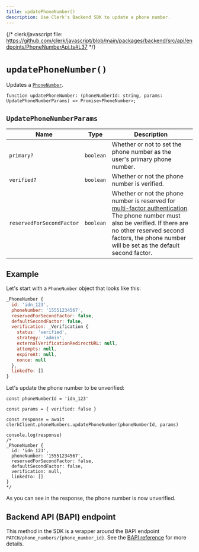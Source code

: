 ```yaml
---
title: updatePhoneNumber()
description: Use Clerk's Backend SDK to update a phone number.
---
```


{/* clerk/javascript file: https://github.com/clerk/javascript/blob/main/packages/backend/src/api/endpoints/PhoneNumberApi.ts#L37 */}

# `updatePhoneNumber()`

Updates a [`PhoneNumber`](/docs/references/javascript/phone-number).

```tsx {{ prettier: false }}
function updatePhoneNumber: (phoneNumberId: string, params: UpdatePhoneNumberParams) => Promise<PhoneNumber>;
```

## `UpdatePhoneNumberParams`

| Name | Type | Description |
| - | - | - |
| `primary?` | `boolean` | Whether or not to set the phone number as the user's primary phone number. |
| `verified?` | `boolean` | Whether or not the phone number is verified. |
| `reservedForSecondFactor` | `boolean` | Whether or not the phone number is reserved for [multi-factor authentication](/docs/authentication/configuration/sign-up-sign-in-options#multi-factor-authentication). The phone number must also be verified. If there are no other reserved second factors, the phone number will be set as the default second factor. |

## Example

Let's start with a `PhoneNumber` object that looks like this:

```js {{ prettier: false }}
_PhoneNumber {
  id: 'idn_123',
  phoneNumber: '15551234567',
  reservedForSecondFactor: false,
  defaultSecondFactor: false,
  verification: _Verification {
    status: 'verified',
    strategy: 'admin',
    externalVerificationRedirectURL: null,
    attempts: null,
    expireAt: null,
    nonce: null
  },
  linkedTo: []
}
```

Let's update the phone number to be unverified:

```tsx {{ mark: [3, [14, 15]] }}
const phoneNumberId = 'idn_123'

const params = { verified: false }

const response = await clerkClient.phoneNumbers.updatePhoneNumber(phoneNumberId, params)

console.log(response)
/*
_PhoneNumber {
  id: 'idn_123',
  phoneNumber: '15551234567',
  reservedForSecondFactor: false,
  defaultSecondFactor: false,
  verification: null,
  linkedTo: []
}
*/
```

As you can see in the response, the phone number is now unverified.

## Backend API (BAPI) endpoint

This method in the SDK is a wrapper around the BAPI endpoint `PATCH/phone_numbers/{phone_number_id}`. See the [BAPI reference](https://clerk.com/docs/reference/backend-api/tag/Phone-Numbers#operation/UpdatePhoneNumber) for more details.
